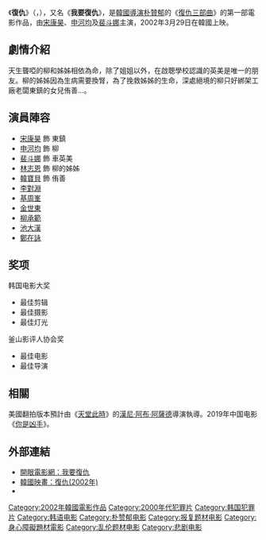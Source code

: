 {{Infobox Film
|name = 復仇
|image = Sfmvposter2.jpg
|caption =
|cn_name  = 我要复仇
|hk_name  = 復仇
|tw_name  = 我要復仇
|director = [[朴贊郁|朴贊郁]]
|producer =
|writer = 
|starring = [[宋康昊|宋康昊]]<br />[[申河均|申河均]]<br />[[裴斗娜|裴斗娜]]
|released= {{KOR}}2002年3月29日
|runtime = 129分鐘
|country = {{KOR}}
|language =[[韓语|韓语]]
|gross = $1,954,937 
|website =
}}
《'''復仇'''》（{{lang-ko|'''복수는 나의 것'''}}，{{lang-en|'''''Sympathy For Mr. Vengeance'''''}}），又名《'''我要復仇'''》，是[[韓國|韓國]][[導演|導演]][[朴贊郁|朴贊郁]]的《[[復仇三部曲|復仇三部曲]]》的第一部電影作品，由[[宋康昊|宋康昊]]、[[申河均|申河均]]及[[裴斗娜|裴斗娜]]主演，2002年3月29日在韓國上映。

== 劇情介紹 ==
天生聾啞的柳和姊姊相依為命，除了姐姐以外，在啟聰學校認識的英美是唯一的朋友。柳的姊姊因為生病需要換腎，為了挽救姊姊的生命，深處絕境的柳只好綁架工廠老闆東鎮的女兒侑善…。 

== 演員陣容 ==
*[[宋康昊|宋康昊]] 飾 東鎮
*[[申河均|申河均]] 飾 柳
*[[裴斗娜|裴斗娜]] 飾 車英美
*[[林志恩|林志恩]] 飾 柳的姊姊
*[[韓寶貝|韓寶貝]] 飾 侑善
*[[李對淵|李對淵]]
*[[基周峯|基周峯]]
*[[金世東|金世東]]
*[[柳承範|柳承範]]
*[[池大漢|池大漢]]
*[[鄭在詠|鄭在詠]]

== 奖项 ==
;韩国电影大奖
*最佳剪辑
*最佳摄影
*最佳灯光

;釜山影评人协会奖
*最佳电影
*最佳导演

== 相關 ==
美國翻拍版本預計由《[[天堂此時|天堂此時]]》的[[漢尼·阿布·阿薩德|漢尼·阿布·阿薩德]]導演執導。2019年中国电影《[[你是凶手|你是凶手]]》。

==外部連結==
* [http://app2.atmovies.com.tw/film/fSen00310775/ 開眼電影網：我要復仇] {{Wayback|url=http://app2.atmovies.com.tw/film/fSen00310775/ |date=20210411223618 }}
* [http://www.krmdb.com/stills/2002/SympathyVengeance-2002/index.b5.shtml 韓國映畫：復仇(2002年)] {{Wayback|url=http://www.krmdb.com/stills/2002/SympathyVengeance-2002/index.b5.shtml |date=20160325084315 }}
*{{imdb title|0310775|復仇}}

{{朴赞郁}}
{{DEFAULTSORT:FU}}
[[Category:2002年韓國電影作品|Category:2002年韓國電影作品]]
[[Category:2000年代犯罪片|Category:2000年代犯罪片]]
[[Category:韩国犯罪片|Category:韩国犯罪片]]
[[Category:韩语电影|Category:韩语电影]]
[[Category:朴赞郁电影|Category:朴赞郁电影]]
[[Category:报复题材电影|Category:报复题材电影]]
[[Category:身心障礙題材電影|Category:身心障礙題材電影]]
[[Category:乱伦题材电影|Category:乱伦题材电影]]
[[Category:悲剧电影|Category:悲剧电影]]